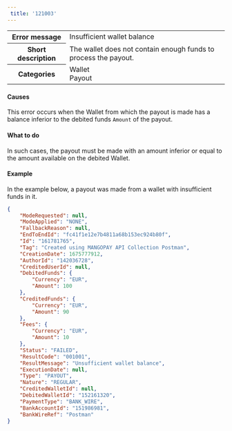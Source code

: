 ```yaml
---  
 title: '121003'  
---  
```

  
<table>
    <tbody>
        <tr>
            <th scope="row"><strong>Error message</strong></th>
            <td>Insufficient wallet balance</td>
        </tr>
        <tr>
            <th scope="row"><strong>Short description</strong></th>
            <td>The wallet does not contain enough funds to process the payout.</td>
        </tr>
        <tr>
            <th scope="row"><strong>Categories</strong></th>
            <td>  
<div class="label">Wallet</div>  
<div class="label">Payout</div>
</td>
        </tr>
    </tbody>
</table>  

#### Causes  

This error occurs when the Wallet from which the payout is made has a balance inferior to the debited funds `Amount` of the payout.  

#### What to do  

In such cases, the payout must be made with an amount inferior or equal to the amount available on the debited Wallet.  

#### Example  

In the example below, a payout was made from a wallet with insufficient funds in it.  
```json API Response
{
    "ModeRequested": null,
    "ModeApplied": "NONE",
    "FallbackReason": null,
    "EndToEndId": "fc41f1e12e7b4811a68b153ec924b80f",
    "Id": "161781765",
    "Tag": "Created using MANGOPAY API Collection Postman",
    "CreationDate": 1675777912,
    "AuthorId": "142036728",
    "CreditedUserId": null,
    "DebitedFunds": {
        "Currency": "EUR",
        "Amount": 100
    },
    "CreditedFunds": {
        "Currency": "EUR",
        "Amount": 90
    },
    "Fees": {
        "Currency": "EUR",
        "Amount": 10
    },
    "Status": "FAILED",
    "ResultCode": "001001",
    "ResultMessage": "Unsufficient wallet balance",
    "ExecutionDate": null,
    "Type": "PAYOUT",
    "Nature": "REGULAR",
    "CreditedWalletId": null,
    "DebitedWalletId": "152161320",
    "PaymentType": "BANK_WIRE",
    "BankAccountId": "151986981",
    "BankWireRef": "Postman"
}
```